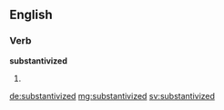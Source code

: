 ==English==

===Verb===
'''substantivized'''

# {{en-past of|substantivize}}

[[de:substantivized]]
[[mg:substantivized]]
[[sv:substantivized]]